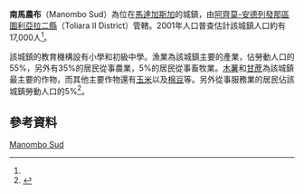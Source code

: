 {{Infobox settlement
|official_name = 南馬農布
|other_name =
|native_name = Manombo Sud
|nickname =
|settlement_type = 
|motto =
|image_skyline = Manombo.jpg
|imagesize = 300px
|pushpin_map = Madagascar
|pushpin_label_position =bottom
|pushpin_map_caption =南馬農布在馬達加斯加的位置
|pushpin_mapsize =180
|coordinates_region = MG
|subdivision_type = 國家
|subdivision_name = {{MAD}}
|subdivision_type1 = {{le|區 (馬達加斯加)|Regions of Madagascar|區}}
|subdivision_name1 = [[阿齊莫-安德列發那區|阿齊莫-安德列發那區]]
|subdivision_type2 = {{le|縣 (馬達加斯加)|Districts of Madagascar|縣}}
|subdivision_name2 = [[圖利亞拉二縣|圖利亞拉二縣]]
|population_as_of = 2001
|population_footnotes = <ref name="pop"/>
|population_total = 17000
|population_note =
|population_density_km2 =
|population_density_urban_sq_mi =
|population_blank1_title =民族
|population_blank1 = 
|population_blank2_title =宗教
|population_blank2 =
|timezone = [[東非時間|EAT]]
|utc_offset = +3
|timezone_DST = 
|utc_offset_DST = 
|coordinates_display = inline,title
|latd=22 |latm=57 |lats= |latNS=S
|longd=43|longm=28 |longs= |longEW=E
|elevation_footnotes=
|elevation_m = 11
|elevation_ft =
|blank1_name_sec2 = [[柯本气候分类法|氣候]]
|blank1_info_sec2 = 
}}

'''南馬農布'''（Manombo Sud）為位在[[馬達加斯加|馬達加斯加]]的城鎮，由[[阿齊莫-安德列發那區|阿齊莫-安德列發那區]][[圖利亞拉二縣|圖利亞拉二縣]]（Toliara II District）管轄。2001年人口普查估計該城鎮人口約有17,000人<ref name="pop"/>。

該城鎮的教育機構設有小學和初級中學。漁業為該城鎮主要的產業，佔勞動人口的55%，另外有35%的居民從事農業，5%的居民從事畜牧業。[[木薯|木薯]]和[[甘蔗|甘蔗]]為該城鎮最主要的作物，而其他主要作物還有[[玉米|玉米]]以及[[棉豆|棉豆]]等。另外從事服務業的居民佔該城鎮勞動人口的5%<ref name="pop">{{cite web | url=http://www.ilo.cornell.edu/ilo/data.html | title=ILO census data | publisher=[[Cornell_University|Cornell University]] | year=2002 | accessdate=2008-03-13 | archive-date=2008-07-05 | archive-url=https://web.archive.org/web/20080705124329/http://www.ilo.cornell.edu/ilo/data.html | dead-url=no }}</ref>。

== 參考資料 ==
{{reflist}}

{{阿齊莫-安德列發那區}}

[[Category:阿齊莫-安德列發那區聚居地|Manombo Sud]]

{{Madagascar-geo-stub}}